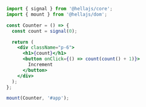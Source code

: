```jsx
import { signal } from '@hellajs/core';
import { mount } from '@hellajs/dom';

const Counter = () => {
  const count = signal(0);

  return (
    <div className="p-6">
      <h1>{count}</h1>
      <button onClick={() => count(count() + 1)}>
        Increment
      </button>
    </div>
  );
};

mount(Counter, '#app');
```